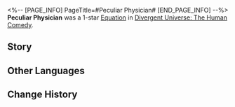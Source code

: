 <%-- [PAGE_INFO]
PageTitle=#Peculiar Physician#
[END_PAGE_INFO] --%>
{{Removed|Equation}}
{{Equation Infobox
|period   = The Human Comedy
|rarity   = 1
|path1    = Abundance*3
|path2    = Elation*2
|effect   = Increases maximum limit of "{{Trait|Dewdrop}}" by {{Color|h|50%}}. After characters launch Follow-up ATKs, restores HP equal to {{Color|h|10%}} of Max HP to the character with the lowest current HP percentage.
|mentions = 
}}
'''Peculiar Physician''' was a 1-star [[Divergent Universe: The Human Comedy/Equatoins|Equation]] in [[Divergent Universe: The Human Comedy]].

==Story==
{{Description|It is often said that only through living can we truly experience joy. Cheeks are the fertile soil for smiles, toes are the tickles of the waves, and arms are the warmth of an embrace. A smile is both the cost of healing and the reward of life itself.<br /><br />You coil the branches, crafting a heart from the joy of unrestrained drinking, one that eternally slurps at fresh blood. You seek out skin and flesh, nurturing the palm that will surely applaud when the final curtain falls. The prosthetics of the incapacitated always dance to the rhythm of the music, while the throats of the voiceless twist into sneers at the presumptuous words of politicians. In the places where you have healed, laughter erupts uncontrollably &mdash; arms, hearts, skin, and even cells reveling in laughter. In the end, even the faces of the terrified cannot help but break into smiles.<br /><br />You have journeyed across a thousand stars to bring equal joy to life.}}
<!--
==Gameplay Notes==
* 
-->
==Other Languages==
{{Other Languages
|en   = Peculiar Physician
|zhs  = 奇谈怪医
|zht  = 奇談怪醫
|ja   = {{Rubi|奇談怪医|きだんいし}}
|ko   = 기이한 의사
|es   = Sanación peculiar
|fr   = Médecin étrange
|ru   = Любопытный лекарь
|th   = หมอสุดพิศวง
|vi   = Chuyện Về Bác Sĩ Kỳ Dị
|de   = Merkwürdiger Mediziner
|id   = Peculiar Physician
|pt   = Médico Peculiar
}}

==Change History==
{{Change History|2.7}}